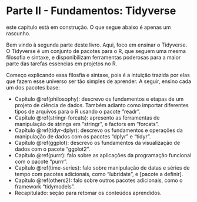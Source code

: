 # Parte II - Fundamentos: Tidyverse {#intro2 .unnumbered}

:::{.warn}
este capítulo está em construção. O que segue abaixo é apenas um rascunho.
:::

Bem vindo à segunda parte deste livro. Aqui, foco em ensinar o Tidyverse. O Tidyverse é um conjunto de pacotes para o R, que seguem uma mesma filosofia e sintaxe, e disponibilizam ferramentas poderosas para a maior parte das tarefas essencias em projetos no R.

Começo explicando essa filosfia e sintaxe, pois é a intuição trazida por elas que fazem esse universo ser tão simples de aprender. A seguir, ensino cada um dos pacotes base:

- Capítulo \@ref(philosophy): descrevo os fundamentos e etapas de um projeto de ciência de dados. Também adianto como importar diferentes tipos de arquivos para o R usando o pacote "readr".
- Capítulo \@ref(stringr-forcats): apresento as ferramentas de manipulação de strings em "stringr", e factors em "forcats".
- Capítulo \@ref(tidyr-dplyr): descrevo os fundamentos e operações da manipulação de dados com os pacotes "dplyr" e "tidyr".
- Capítulo \@ref(ggplot): descrevo os fundamentos da visualização de dados com o pacote "ggplot2".
- Capítulo \@ref(purrr): falo sobre as aplicações da programação funcional com o pacote "purrr".
- Capítulo \@ref(time-series): falo sobre manipulação de datas e séries de tempo com pacotes adicionais, como "lubridate", e [pacote a definir].
- Capítulo \@ref(others2): falo sobre outros pacotes adicionais, como o framework "tidymodels".
- Recapitulado: seção para retomar os conteúdos aprendidos.

